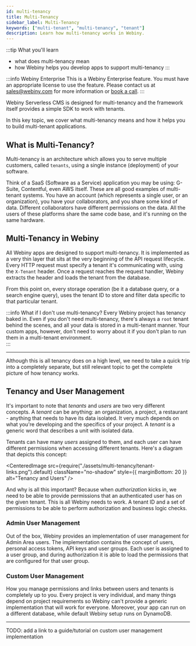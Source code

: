 ```yaml
---
id: multi-tenancy
title: Multi-Tenancy
sidebar_label: Multi-Tenancy
keywords: ["multi-tenant", "multi-tenancy", "tenant"]
description: Learn how multi-tenancy works in Webiny.
---
```



:::tip What you'll learn
- what does multi-tenancy mean
- how Webiny helps you develop apps to support multi-tenancy
:::

:::info Webiny Enterprise
This is a Webiny Enterprise feature. You must have an appropriate license to use the feature. Please contact us at sales@webiny.com for more information or [book a call](https://calendly.com/webiny/30min?month=2021-04).
:::

Webiny Serverless CMS is designed for multi-tenancy and the framework itself provides a simple SDK to work with tenants.

In this key topic, we cover what multi-tenancy means and how it helps you to build multi-tenant applications.

## What is Multi-Tenancy?

Multi-tenancy is an architecture which allows you to serve multiple customers, called `tenants`, using a single instance (deployment) of your software. 

Think of a SaaS (Software as a Service) application you may be using: G-Suite, Contentful, even AWS itself. These are all good examples of multi-tenant systems. You have an account (which represents a single user, or an organization), you have your collaborators, and you share some kind of data. Different collaborators have different permissions on the data. All the users of these platforms share the same code base, and it's running on the same hardware.

## Multi-Tenancy in Webiny

All Webiny apps are designed to support multi-tenancy. It is implemented as a very thin layer that sits at the very beginning of the API request lifecycle. Every HTTP request must specify a tenant it's communicating with, using the `X-Tenant` header. Once a request reaches the request handler, Webiny extracts the header and loads the tenant from the database.

From this point on, every storage operation (be it a database query, or a search engine query), uses the tenant ID to store and filter data specific to that particular tenant.

:::info What if I don't use multi-tenancy?
Every Webiny project has tenancy baked in. Even if you don't need multi-tenancy, there's always a `root` tenant behind the scenes, and all your data is stored in a multi-tenant manner. Your custom apps, however, don't need to worry about it if you don't plan to run them in a multi-tenant environment.  
:::

---

Although this is all tenancy does on a high level, we need to take a quick trip into a completely separate, but still relevant topic to get the complete picture of how tenancy works.

## Tenancy and User Management

It's important to note that _tenants_ and _users_ are two very different concepts. A _tenant_ can be anything: an organization, a project, a restaurant - anything that needs to have its data isolated. It very much depends on what you're developing and the specifics of your project. A _tenant_ is a generic word that describes a unit with isolated data.

Tenants can have many _users_ assigned to them, and each user can have different permissions when accessing different tenants. Here's a diagram that depicts this concept:

<!-- vale off -->
<CenteredImage
    src={require("./assets/multi-tenancy/tenant-links.png").default}
    className="no-shadow"
    style={{ marginBottom: 20 }}
    alt="Tenancy and Users"
/>

And why is all this important? Because when _authorization_ kicks in, we need to be able to provide permissions that an authenticated user has on the given tenant. This is all Webiny needs to work. A tenant ID and a set of permissions to be able to perform authorization and business logic checks.

<!-- vale on -->

### Admin User Management
Out of the box, Webiny provides an implementation of user management for Admin Area users. The implementation contains the concept of users, personal access tokens, API keys and user groups. Each user is assigned to a user group, and during authorization it is able to load the permissions that are configured for that user group.

### Custom User Management
How you manage permissions and links between users and tenants is completely up to you. Every project is very individual, and many things depend on project requirements so Webiny can't provide a generic implementation that will work for everyone. Moreover, your app can run on a different database, while default Webiny setup runs on DynamoDB. 
 
---
TODO: add a link to a guide/tutorial on custom user management implementation
